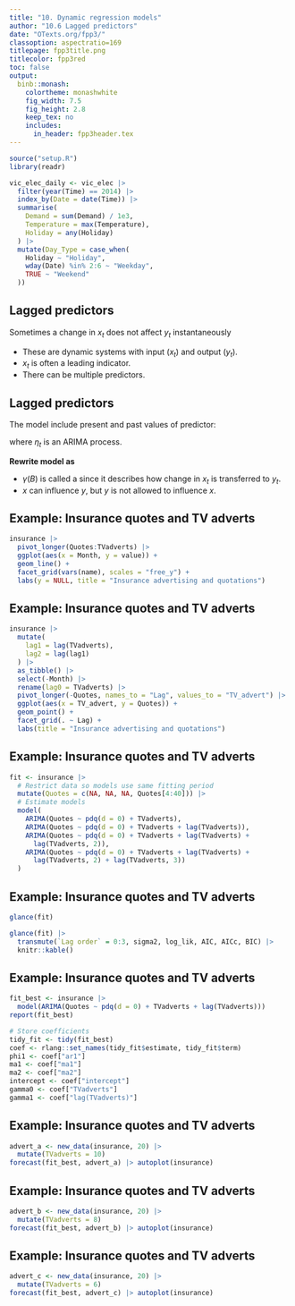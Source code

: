 ```yaml
---
title: "10. Dynamic regression models"
author: "10.6 Lagged predictors"
date: "OTexts.org/fpp3/"
classoption: aspectratio=169
titlepage: fpp3title.png
titlecolor: fpp3red
toc: false
output:
  binb::monash:
    colortheme: monashwhite
    fig_width: 7.5
    fig_height: 2.8
    keep_tex: no
    includes:
      in_header: fpp3header.tex
---
```



```r
source("setup.R")
library(readr)

vic_elec_daily <- vic_elec |>
  filter(year(Time) == 2014) |>
  index_by(Date = date(Time)) |>
  summarise(
    Demand = sum(Demand) / 1e3,
    Temperature = max(Temperature),
    Holiday = any(Holiday)
  ) |>
  mutate(Day_Type = case_when(
    Holiday ~ "Holiday",
    wday(Date) %in% 2:6 ~ "Weekday",
    TRUE ~ "Weekend"
  ))
```

## Lagged predictors

Sometimes a change in $x_t$ does not affect $y_t$ instantaneously\pause
\begin{block}{}
\begin{itemize}
  \item $y_t=$ sales, $x_t=$ advertising.
  \item $y_t=$ stream flow, $x_t=$ rainfall.
  \item $y_t=$ size of herd, $x_t=$ breeding stock.
\end{itemize}
\end{block}
\pause

  * These are dynamic systems with input ($x_t$) and output $(y_t)$.
  * $x_t$ is often a leading indicator.
  * There can be multiple predictors.

## Lagged predictors

The model include present and past values of predictor:
\begin{block}{}
\centerline{$
y_t = a + \gamma_0x_t + \gamma_1x_{t-1} + \dots + \gamma_kx_{t-k} + \eta_t$}
\end{block}
where $\eta_t$ is an ARIMA process.\pause

**Rewrite model as **\vspace*{-0.6cm}
\begin{align*}
y_{t} & = a+ (\gamma_{0} + \gamma_{1} B + \gamma_{2} B^{2} + \dots + \gamma_{k} B^{k}) x_{t} +\eta_t \\
      & = a+ \gamma(B) x_{t} +\eta_t.
\end{align*}\pause\vspace*{-1.2cm}

  * $\gamma(B)$ is called a \textit{transfer function} since it describes how
change in $x_t$ is transferred to $y_t$.
  * $x$ can influence $y$, but $y$ is not allowed to influence $x$.

## Example: Insurance quotes and TV adverts

```r
insurance |>
  pivot_longer(Quotes:TVadverts) |>
  ggplot(aes(x = Month, y = value)) +
  geom_line() +
  facet_grid(vars(name), scales = "free_y") +
  labs(y = NULL, title = "Insurance advertising and quotations")
```

## Example: Insurance quotes and TV adverts

```r
insurance |>
  mutate(
    lag1 = lag(TVadverts),
    lag2 = lag(lag1)
  ) |>
  as_tibble() |>
  select(-Month) |>
  rename(lag0 = TVadverts) |>
  pivot_longer(-Quotes, names_to = "Lag", values_to = "TV_advert") |>
  ggplot(aes(x = TV_advert, y = Quotes)) +
  geom_point() +
  facet_grid(. ~ Lag) +
  labs(title = "Insurance advertising and quotations")
```

## Example: Insurance quotes and TV adverts

```r
fit <- insurance |>
  # Restrict data so models use same fitting period
  mutate(Quotes = c(NA, NA, NA, Quotes[4:40])) |>
  # Estimate models
  model(
    ARIMA(Quotes ~ pdq(d = 0) + TVadverts),
    ARIMA(Quotes ~ pdq(d = 0) + TVadverts + lag(TVadverts)),
    ARIMA(Quotes ~ pdq(d = 0) + TVadverts + lag(TVadverts) +
      lag(TVadverts, 2)),
    ARIMA(Quotes ~ pdq(d = 0) + TVadverts + lag(TVadverts) +
      lag(TVadverts, 2) + lag(TVadverts, 3))
  )
```

## Example: Insurance quotes and TV adverts
\fontsize{10}{10}\sf

```r
glance(fit)
```
```r
glance(fit) |>
  transmute(`Lag order` = 0:3, sigma2, log_lik, AIC, AICc, BIC) |>
  knitr::kable()
```

## Example: Insurance quotes and TV adverts

\fontsize{10}{10}\sf

```r
fit_best <- insurance |>
  model(ARIMA(Quotes ~ pdq(d = 0) + TVadverts + lag(TVadverts)))
report(fit_best)
```

\pause
\vspace{-1em}

```r
# Store coefficients
tidy_fit <- tidy(fit_best)
coef <- rlang::set_names(tidy_fit$estimate, tidy_fit$term)
phi1 <- coef["ar1"]
ma1 <- coef["ma1"]
ma2 <- coef["ma2"]
intercept <- coef["intercept"]
gamma0 <- coef["TVadverts"]
gamma1 <- coef["lag(TVadverts)"]
```
\vspace*{0.2cm}

###
\vspace*{-0.2cm}\begin{align*}
  y_t &= `r sprintf("%.3f", intercept)` +
         `r sprintf("%.3f", gamma0)` x_t +
         `r sprintf("%.3f", gamma1)` x_{t-1} + \eta_t,\\
  \eta_t &= `r sprintf("%.3f", phi1)` \eta_{t-1} +
                                     \varepsilon_t +
            `r sprintf("%.3f", ma1)` \varepsilon_{t-1} +
            `r sprintf("%.3f", ma2)` \varepsilon_{t-2},
\end{align*}

## Example: Insurance quotes and TV adverts

```r
advert_a <- new_data(insurance, 20) |>
  mutate(TVadverts = 10)
forecast(fit_best, advert_a) |> autoplot(insurance)
```

## Example: Insurance quotes and TV adverts

```r
advert_b <- new_data(insurance, 20) |>
  mutate(TVadverts = 8)
forecast(fit_best, advert_b) |> autoplot(insurance)
```

## Example: Insurance quotes and TV adverts

```r
advert_c <- new_data(insurance, 20) |>
  mutate(TVadverts = 6)
forecast(fit_best, advert_c) |> autoplot(insurance)
```
